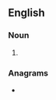 ==English==

===Noun===
{{head|en|noun plural form}}

# {{plural of|telecentre|lang=en}}

===Anagrams===
* {{anagrams|en|telecenters}}